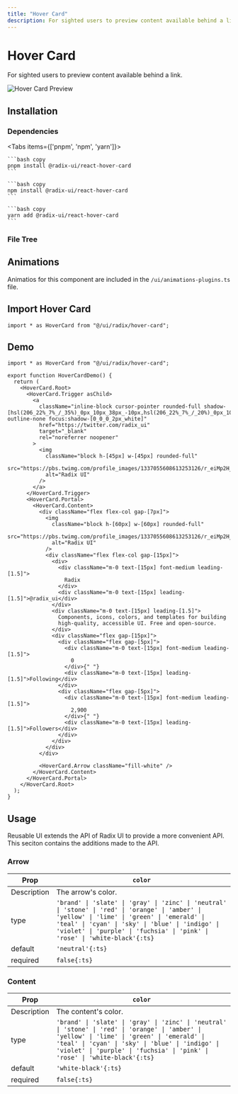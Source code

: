 ```yaml
---
title: "Hover Card"
description: For sighted users to preview content available behind a link.
---
```



# Hover Card

For sighted users to preview content available behind a link.

<RadixDocs slug="hover-card" />

![Hover Card Preview](/pro/demos/radix/hover-card.png)

## Installation

### Dependencies

<Tabs items={['pnpm', 'npm', 'yarn']}>
  <Tab>
    
    ```bash copy
    pnpm install @radix-ui/react-hover-card
    ```

  </Tab>
  <Tab>
    
    ```bash copy
    npm install @radix-ui/react-hover-card
    ```

  </Tab>
  <Tab>
    
    ```bash copy
    yarn add @radix-ui/react-hover-card
    ```

  </Tab>
</Tabs>

### File Tree

<FileTree>
  <FileTree.Folder name="ui" defaultOpen>
    <FileTree.Folder name="radix" defaultOpen>
      <FileTree.Folder name="hover-card" defaultOpen>
        <FileTree.File name="arrow.ts" />
        <FileTree.File name="content.ts" />
        <FileTree.File name="variants.ts" />
      </FileTree.Folder>
      <FileTree.File name="hover-card.tsx" />
    </FileTree.Folder>
  </FileTree.Folder>
</FileTree>

## Animations

Animatios for this component are included in the `/ui/animations-plugins.ts` file.

## Import Hover Card

```tsx copy
import * as HoverCard from "@/ui/radix/hover-card";
```

## Demo

```tsx copy filename="@/demos/radix/hover-card.tsx"
import * as HoverCard from "@/ui/radix/hover-card";

export function HoverCardDemo() {
  return (
    <HoverCard.Root>
      <HoverCard.Trigger asChild>
        <a
          className="inline-block cursor-pointer rounded-full shadow-[hsl(206_22%_7%_/_35%)_0px_10px_38px_-10px,hsl(206_22%_7%_/_20%)_0px_10px_20px_-15px] outline-none focus:shadow-[0_0_0_2px_white]"
          href="https://twitter.com/radix_ui"
          target="_blank"
          rel="noreferrer noopener"
        >
          <img
            className="block h-[45px] w-[45px] rounded-full"
            src="https://pbs.twimg.com/profile_images/1337055608613253126/r_eiMp2H_400x400.png"
            alt="Radix UI"
          />
        </a>
      </HoverCard.Trigger>
      <HoverCard.Portal>
        <HoverCard.Content>
          <div className="flex flex-col gap-[7px]">
            <img
              className="block h-[60px] w-[60px] rounded-full"
              src="https://pbs.twimg.com/profile_images/1337055608613253126/r_eiMp2H_400x400.png"
              alt="Radix UI"
            />
            <div className="flex flex-col gap-[15px]">
              <div>
                <div className="m-0 text-[15px] font-medium leading-[1.5]">
                  Radix
                </div>
                <div className="m-0 text-[15px] leading-[1.5]">@radix_ui</div>
              </div>
              <div className="m-0 text-[15px] leading-[1.5]">
                Components, icons, colors, and templates for building
                high-quality, accessible UI. Free and open-source.
              </div>
              <div className="flex gap-[15px]">
                <div className="flex gap-[5px]">
                  <div className="m-0 text-[15px] font-medium leading-[1.5]">
                    0
                  </div>{" "}
                  <div className="m-0 text-[15px] leading-[1.5]">Following</div>
                </div>
                <div className="flex gap-[5px]">
                  <div className="m-0 text-[15px] font-medium leading-[1.5]">
                    2,900
                  </div>{" "}
                  <div className="m-0 text-[15px] leading-[1.5]">Followers</div>
                </div>
              </div>
            </div>
          </div>

          <HoverCard.Arrow className="fill-white" />
        </HoverCard.Content>
      </HoverCard.Portal>
    </HoverCard.Root>
  );
}
```

## Usage

Reusable UI extends the API of Radix UI to provide a more convenient API. This seciton contains the additions made to the API.

### Arrow

| Prop        | `color`                                                                                                                                                                                                                                                                          |
| ----------- | -------------------------------------------------------------------------------------------------------------------------------------------------------------------------------------------------------------------------------------------------------------------------------- |
| Description | The arrow's color.                                                                                                                                                                                                                                                               |
| type        | `'brand' \| 'slate' \| 'gray' \| 'zinc' \| 'neutral' \| 'stone' \| 'red' \| 'orange' \| 'amber' \| 'yellow' \| 'lime' \| 'green' \| 'emerald' \| 'teal' \| 'cyan' \| 'sky' \| 'blue' \| 'indigo' \| 'violet' \| 'purple' \| 'fuchsia' \| 'pink' \| 'rose' \| 'white-black'{:ts}` |
| default     | `'neutral'{:ts}`                                                                                                                                                                                                                                                                 |
| required    | `false{:ts}`                                                                                                                                                                                                                                                                     |

### Content

| Prop        | `color`                                                                                                                                                                                                                                                                          |
| ----------- | -------------------------------------------------------------------------------------------------------------------------------------------------------------------------------------------------------------------------------------------------------------------------------- |
| Description | The content's color.                                                                                                                                                                                                                                                             |
| type        | `'brand' \| 'slate' \| 'gray' \| 'zinc' \| 'neutral' \| 'stone' \| 'red' \| 'orange' \| 'amber' \| 'yellow' \| 'lime' \| 'green' \| 'emerald' \| 'teal' \| 'cyan' \| 'sky' \| 'blue' \| 'indigo' \| 'violet' \| 'purple' \| 'fuchsia' \| 'pink' \| 'rose' \| 'white-black'{:ts}` |
| default     | `'white-black'{:ts}`                                                                                                                                                                                                                                                             |
| required    | `false{:ts}`                                                                                                                                                                                                                                                                     |

